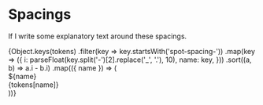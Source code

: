
<Meta title="Styles/Spacings" />

# Spacings

If I write some explanatory text around these spacings.

<div className="spacings">
  {Object.keys(tokens)
  .filter(key => key.startsWith('spot-spacing-'))
  .map(key => ({
    i: parseFloat(key.split('-')[2].replace('_', '.'), 10),
    name: key,
  }))
  .sort((a, b) => a.i - b.i)
  .map(({ name }) => (
    <div
      className="spacings--spacing"
      key={name}
    >
      <div className="spacings--name">${name}</div>
      <div className="spacings--value">{tokens[name]}</div>
      <div
        className="spacings--preview"
        style={{ 'height': tokens[name] }}
      />
    </div>
  ))}
</div>


<style>
{`
.spacings {
  display: flex;
  flex-wrap: wrap;
  margin-right: -1rem;
}

.spacings--spacing {
  margin-bottom: 1rem;
  margin-right: 1rem;
  display: flex;
  align-items: center;
  width: 100%;
}

.spacings--spacing > * {
  flex-basis: 30%;
}

.spacings--preview {
  background-color: #507193;
  flex-shrink: 1;
  flex-basis: 100%;
}

.spacings--name {
  font-weight: bold;
  padding: 0.3rem;
}

.spacings--value {
  padding: 0.3rem;
}
`}
</style>

